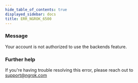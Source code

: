 ```yaml
---
hide_table_of_contents: true
displayed_sidebar: docs
title: ERR_NGROK_6500
---
```




### Message

Your account is not authorized to use the backends feature.

<ErrorDetails error="err_ngrok_6500" />

### Further help

If you're having trouble resolving this error, please reach out to [support@ngrok.com](mailto:support@ngrok.com?subject=Help%20with%20ERR_NGROK_6500)
